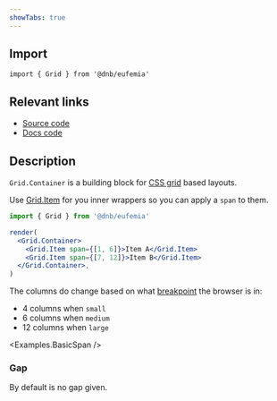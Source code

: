 ```yaml
---
showTabs: true
---
```



## Import

```tsx
import { Grid } from '@dnb/eufemia'
```

## Relevant links

- [Source code](https://github.com/dnbexperience/eufemia/tree/main/packages/dnb-eufemia/src/components/grid/Container)
- [Docs code](https://github.com/dnbexperience/eufemia/tree/main/packages/dnb-design-system-portal/src/docs/uilib/layout/grid/container/)

## Description

`Grid.Container` is a building block for [CSS grid](https://developer.mozilla.org/en-US/docs/Web/CSS/CSS_grid_layout) based layouts.

Use [Grid.Item](/uilib/layout/grid/item) for you inner wrappers so you can apply a `span` to them.

```jsx
import { Grid } from '@dnb/eufemia'

render(
  <Grid.Container>
    <Grid.Item span={[1, 6]}>Item A</Grid.Item>
    <Grid.Item span={[7, 12]}>Item B</Grid.Item>
  </Grid.Container>,
)
```

The columns do change based on what [breakpoint](/uilib/usage/layout/media-queries/) the browser is in:

- 4 columns when `small`
- 6 columns when `medium`
- 12 columns when `large`

<Examples.BasicSpan />

### Gap

By default is no gap given.

